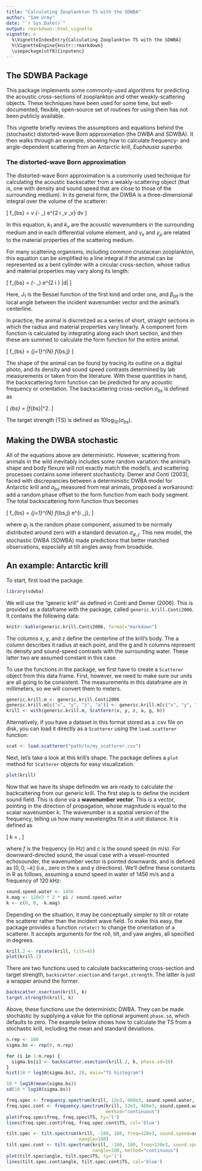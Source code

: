 ```yaml
---
title: "Calculating Zooplankton TS with the SDWBA"
author: "Sam Urmy"
date: "`r Sys.Date()`"
output: rmarkdown::html_vignette
vignette: >
  %\VignetteIndexEntry{Calculating Zooplankton TS with the SDWBA}
  %\VignetteEngine{knitr::rmarkdown}
  \usepackage[utf8]{inputenc}
---
```

## The SDWBA Package

This package implements some commonly-used algorithms for predicting the acoustic cross-sections of zooplankton and other weakly-scattering objects.  These techniques have been used for some time, but well-documented, flexible, open-source set of routines for using them has not been publicly available.

This vignette briefly reviews the assumptions and equations behind the (stochastic) distorted-wave Born approximation (the DWBA and SDWBA).  It then walks through an example, showing how to calculate frequency- and angle-dependent scattering from an Antarctic krill, *Euphausia superba*.

### The distorted-wave Born approximation

The distorted-wave Born approximation is a commonly used technique for calculating the acoustic backscatter from a weakly-scattering object (that is, one with density and sound speed that are close to those of the surrounding medium).  In its general form, the DWBA is a three-dimensional integral over the volume of the scatterer:

\[
f_{bs} = \frac{k_1^2}{4 \pi}\int \int \int_v (\gamma_\kappa - \gamma_\rho) e^{2 i \vec{k}_v \cdot \vec{r}_v} dv
\]

In this equation, $k_1$ and $k_v$ are the acoustic wavenumbers in the surrounding medium and in each differential volume element,  and $\gamma_\kappa$ and $\gamma_\rho$ are related to the material properties of the scattering medium.

For many scattering organisms, including common crustacean zooplankton, this equation can be simplified to a line integral if the animal can be represented as a bent cylinder with a circular cross-section, whose radius and material properties may vary along its length:

\[
f_{bs} = \frac{k_1^2}{4 \pi} \int_\vec{r} (\gamma_\kappa - \gamma_\rho) e^{2 i \vec{k} \cdot \vec{r}} 
\frac{J_1(2 k_2 a \cos \beta_{tilt})}{\cos \beta_{tilt}} |d\vec{r}|
\]

Here, $J_1$ is the Bessel function of the first kind and order one, and $\beta_{tilt}$ is the local angle between the incident wavenumber vector and the animal's centerline.

In practice, the animal is discretized as a series of short, straight sections in which the radius and material properties vary linearly.  A component form function is calculated by integrating along each short section, and then these are summed to calculate the form function for the entire animal.

\[
f_{bs} = \sum_{j=1}^{N} f_{bs,j}
\]

The shape of the animal can be found by tracing its outline on a digitial photo, and its density and sound speed contrasts determined by lab measurements or taken from the literature.  With these quantities in hand, the backscattering form function can be predicted for any acoustic frequency or orientation.  The backscattering cross-section $\sigma_{bs}$ is defined as

\[
\sigma_{bs} = |f_{bs}|^2.
\]

The target strength (TS) is defined as $10 \log_10(\sigma_{bs})$.

## Making the DWBA stochastic

All of the equations above are deterministic.  However, scattering from animals in the wild inevitably includes some random variation: the animal's shape and body flexure will not exactly match the model's, and scattering processes contains some inherent stochasticity.  Demer and Conti (2003), faced with discrepancies between a deterministic DWBA model for Antarctic krill and $\sigma_{bs}$ measured from real animals, proposed a workaround: add a random phase offset to the form function from each body segment.  The total backscattering form function thus becomes

\[
f_{bs} = \sum_{j=1}^{N} f_{bs,j} e^{i \varphi_j},
\]

where $\varphi_j$ is the random phase component, assumed to be normally distributed around zero with a standard deviation $\sigma_{\varphi,j}$.  This new model, the stochastic DWBA (SDWBA) made predictions that better matched observations, especially at tilt angles away from broadside.


## An example: Antarctic krill

To start, first load the package.
```r
library(sdwba)
```

We will use the "generic krill" as defined in Conti and Demer (2006).  This is provided as a dataframe with the package, called `generic.krill.Conti2006`.  It contains the following data:

```r
knitr::kable(generic.krill.Conti2006, format="markdown")
```

The columns x, y, and z define the centerline of the krill's body.  The a column describes it radius at each point, and the g and h columns represent its density and sound-speed contrasts with the surrounding water.  These latter two are assumed constant in this case.

To use the functions in the package, we first have to create a `Scatterer` object from this data frame. First, however, we need to make sure our units are all going to be consistent.  The measurements in this dataframe are in millimeters, so we will convert them to meters.

```r
generic.krill.m <- generic.krill.Conti2006
generic.krill.m[c("x", "y", "z", "a")] <- generic.krill.m[c("x", "y", "z", "a")] * 1e-3
krill <- with(generic.krill.m, Scatterer(x, y, z, a, g, h))
```

Alternatively, if you have a dataset in this format stored as a .csv file on disk, you can load it directly as a `Scatterer` using the `load.scatterer` function:

```r
scat <- load.scatterer("path/to/my_scatterer.csv")
```

Next, let's take a look at this krill's shape.  The package defines a `plot` method for `Scatterer` objects for easy visualization.

```r
plot(krill)
```

Now that we have its shape definedm we are ready to calculate the backcattering from our generic krill.  The first step is to define the incident sound field.  This is done via a **wavenumber vector**.  This is a vector, pointing in the direction of propagation, whose magnitude is equal to the scalar wavenumber $k$.  The wavenumber is a spatial version of the frequency, telling us how many wavelengths fit in a unit distance.  It is defined as

\[
k = \frac{2 \pi f}{c},
\]

where $f$ is the frequency (in Hz) and $c$ is the sound speed (in m/s).  For downward-directed sound, the usual case with a vessel-mounted echosounder, the wavenumber vector is pointed downwards, and is defined as $[0, 0, -k]$ (i.e., zero in the x and y directions). We'll define these constants in R as follows, assuming a sound speed in water of 1456 m/s and a frequency of 120 kHz:

```r
sound.speed.water <- 1456
k.mag <- 120e3 * 2 * pi / sound.speed.water
k <- c(0, 0, -k.mag)
```

Depending on the situation, it may be conceptually simpler to tilt or rotate the scatterer rather than the incident wave field.  To make this easy, the package provides a function `rotate()` to change the orientation of a scatterer.  It accepts arguments for the roll, tilt, and yaw angles, all specified in degrees.

```r
krill.2 <- rotate(krill, tilt=45)
plot(krill.2)
```

There are two functions used to calculate backscattering cross-section and target strength, `backscatter.xsection` and `target.strength`.  The latter is just a wrapper around the former.

```r
backscatter.xsection(krill, k)
target.strength(krill, k)
```

Above, these functions use the deterministic DWBA.  They can be made stochastic by supplying a value for the optional argument `phase.sd`, which defaults to zero.  The example below shows how to calculate the TS from a stochastic krill, including the mean and standard deviations.

```r
n.rep <- 100
sigma.bs <- rep(0, n.rep)

for (i in 1:n.rep) {
  sigma.bs[i] <- backscatter.xsection(krill.2, k, phase.sd=10)
}
hist(10 * log10(sigma.bs), 20, main="TS histogram")

10 * log10(mean(sigma.bs))
sd(10 * log10(sigma.bs))
```



```r
freq.spec <- frequency.spectrum(krill, 12e3, 400e3, sound.speed.water, nfreq=120)
freq.spec.cont <- frequency.spectrum(krill, 12e3, 400e3, sound.speed.water, nfreq=120,
                                     method="continuous")
plot(freq.spec$freq, freq.spec$TS, ty='l')
lines(freq.spec.cont$freq, freq.spec.cont$TS, col='blue')

tilt.spec <- tilt.spectrum(krill, -180, 180, freq=120e3, sound.speed=sound.speed.water, 
                           nangle=180)
tilt.spec.cont <- tilt.spectrum(krill, -180, 180, freq=120e3, sound.speed=sound.speed.water,
                                nangle=180, method="continuous")
plot(tilt.spec$angle, tilt.spec$TS, ty='l')
lines(tilt.spec.cont$angle, tilt.spec.cont$TS, col='blue')
```

